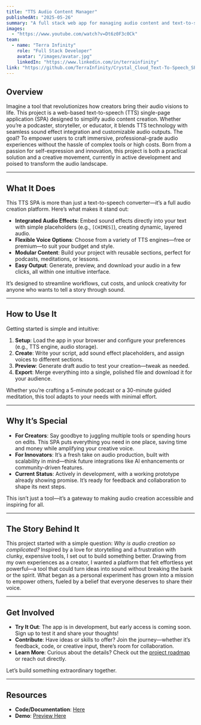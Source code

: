 ```yaml
---
title: "TTS Audio Content Manager"
publishedAt: "2025-05-26"
summary: "A full stack web app for managing audio content and text-to-speech generation for The Crystal Cloud Podcast"
images:
  - "https://www.youtube.com/watch?v=Dt6z0F3c0Ck"
team:
  - name: "Terra Infinity"
    role: "Full Stack Developer"
    avatar: "/images/avatar.jpg"
    linkedIn: "https://www.linkedin.com/in/terrainfinity"
link: "https://github.com/TerraInfinity/Crystal_Cloud_Text-To-Speech_SPA"
---
```


## Overview

Imagine a tool that revolutionizes how creators bring their audio visions to life. This project is a web-based text-to-speech (TTS) single-page application (SPA) designed to simplify audio content creation. Whether you’re a podcaster, storyteller, or educator, it blends TTS technology with seamless sound effect integration and customizable audio outputs. The goal? To empower users to craft immersive, professional-grade audio experiences without the hassle of complex tools or high costs. Born from a passion for self-expression and innovation, this project is both a practical solution and a creative movement, currently in active development and poised to transform the audio landscape.

---

## What It Does

This TTS SPA is more than just a text-to-speech converter—it’s a full audio creation platform. Here’s what makes it stand out:

- **Integrated Audio Effects**: Embed sound effects directly into your text with simple placeholders (e.g., `[CHIMES]`), creating dynamic, layered audio.  
- **Flexible Voice Options**: Choose from a variety of TTS engines—free or premium—to suit your budget and style.  
- **Modular Content**: Build your project with reusable sections, perfect for podcasts, meditations, or lessons.  
- **Easy Output**: Generate, preview, and download your audio in a few clicks, all within one intuitive interface.  

It’s designed to streamline workflows, cut costs, and unlock creativity for anyone who wants to tell a story through sound.

---

## How to Use It

Getting started is simple and intuitive:

1. **Setup**: Load the app in your browser and configure your preferences (e.g., TTS engine, audio storage).  
2. **Create**: Write your script, add sound effect placeholders, and assign voices to different sections.  
3. **Preview**: Generate draft audio to test your creation—tweak as needed.  
4. **Export**: Merge everything into a single, polished file and download it for your audience.  

Whether you’re crafting a 5-minute podcast or a 30-minute guided meditation, this tool adapts to your needs with minimal effort.

---

## Why It’s Special

- **For Creators**: Say goodbye to juggling multiple tools or spending hours on edits. This SPA puts everything you need in one place, saving time and money while amplifying your creative voice.  
- **For Innovators**: It’s a fresh take on audio production, built with scalability in mind—think future integrations like AI enhancements or community-driven features.  
- **Current Status**: Actively in development, with a working prototype already showing promise. It’s ready for feedback and collaboration to shape its next steps.  

This isn’t just a tool—it’s a gateway to making audio creation accessible and inspiring for all.

---

## The Story Behind It

This project started with a simple question: *Why is audio creation so complicated?* Inspired by a love for storytelling and a frustration with clunky, expensive tools, I set out to build something better. Drawing from my own experiences as a creator, I wanted a platform that felt effortless yet powerful—a tool that could turn ideas into sound without breaking the bank or the spirit. What began as a personal experiment has grown into a mission to empower others, fueled by a belief that everyone deserves to share their voice.

---

## Get Involved

- **Try It Out**: The app is in development, but early access is coming soon. Sign up to test it and share your thoughts!  
- **Contribute**: Have ideas or skills to offer? Join the journey—whether it’s feedback, code, or creative input, there’s room for collaboration.  
- **Learn More**: Curious about the details? Check out the [project roadmap](#) or reach out directly.  

Let’s build something extraordinary together.

---

## Resources

- **Code/Documentation**: [Here](https://github.com/TerraInfinity/Crystal_Cloud_Text-To-Speech_SPA)  
- **Demo**: [Preview Here](https://www.youtube.com/watch?v=Dt6z0F3c0Ck)  